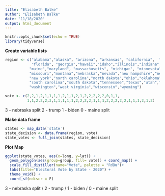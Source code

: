 ---
title: "Elisabeth Balke"
author: "Elisabeth Balke"
date: "11/18/2020"
output: html_document
---

```{r setup, include=FALSE}
knitr::opts_chunk$set(echo = TRUE)
library(tidyverse)
```

**Create variable lists**
```{r}
region <- c("alabama","alaska", "arizona", "arkansas", "california",  "colorado", "connecticut", "delaware",
            "florida", "georgia","hawaii","idaho","illinois","indiana","iowa","kansas","kentucky","louisiana",
           "maine","maryland", "massachusetts", "michigan", "minnesota", "mississippi",
           "missouri","montana","nebraska","nevada","new hampshire","new jersey","new mexico",
           "new york","north carolina","north dakota","ohio","oklahoma","oregon","pennsylvania","rhode island",
           "south carolina","south dakota","tennessee","texas","utah","vermont","virginia",
           "washington","west virginia","wisconsin","wyoming")

vote <- c(2,2,1,2,1,1,1,1,2,1,1,2,1,2,2,2,2,2,0,1,1,
          1,1,2,2,2,3,1,1,1,1,1,2,2,2,2,1,1,1,2,2,2,2,2,1,1,1,2,1,2)
```
3 - nebraska split
2 - trump
1 - biden
0 - maine split


**Make data frame**
```{r}
states <- map_data('state')
state_decision <- data.frame(region, vote)
state_votes <- full_join(states, state_decision)
```

**Plot Map**
```{r}
ggplot(state_votes, aes(x=long, y=lat)) + 
  geom_polygon(aes(group=group, fill= vote)) + coord_map() +
  scale_fill_distiller(name="Vote", palette = "RdBu")+
  labs(title="Electoral Vote by State - 2020") +
  theme_void() +
  coord_sf(ndiscr = F)
```


3 - nebraska split / 2 - trump / 1 - biden / 0 - maine split